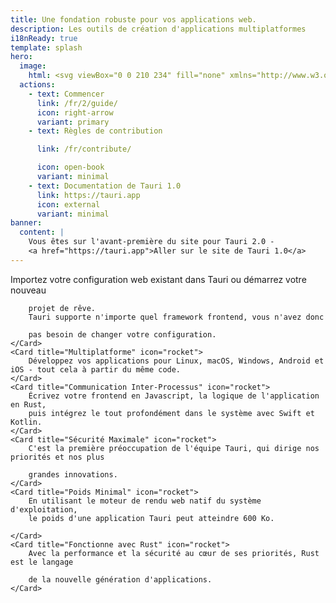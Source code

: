```yaml
---
title: Une fondation robuste pour vos applications web.
description: Les outils de création d'applications multiplatformes
i18nReady: true
template: splash
hero:
  image:
    html: <svg viewBox="0 0 210 234" fill="none" xmlns="http://www.w3.org/2000/svg"><path d="M146.34 85.6102C146.34 97.9524 136.271 107.958 123.85 107.958C111.429 107.958 101.36 97.9524 101.36 85.6102C101.36 73.2681 111.429 63.2628 123.85 63.2628C136.271 63.2628 146.34 73.2681 146.34 85.6102Z" stroke="var(--sl-color-white)"/><path d="M108.64 148.39C108.64 160.732 98.5708 170.737 86.1499 170.737C73.729 170.737 63.6599 160.732 63.6599 148.39C63.6599 136.048 73.729 126.042 86.1499 126.042C98.5708 126.042 108.64 136.048 108.64 148.39Z" stroke="var(--sl-color-white)"/>        <path d="M69.0134 65.4936C30.2 73.3739 1 107.493 1 148.39C1 195.119 39.1229 233 86.1499 233C124.358 233 156.689 207.994 167.471 173.554C157.292 178.538 146.275 181.765 134.897 183.039C124.023 198.116 106.241 207.94 86.1499 207.94C53.0515 207.94 26.22 181.278 26.22 148.39C26.22 122.701 42.5902 100.811 65.5305 92.4581C64.5999 83.3843 65.7609 74.1388 69.0134 65.4936Z" stroke="var(--sl-color-white)"/><path fill-rule="evenodd" clip-rule="evenodd" d="M140.986 168.506C179.8 160.626 209 126.507 209 85.6102C209 38.8813 170.877 1 123.85 1C85.6418 1 53.3113 26.006 42.5294 60.4465C52.708 55.4618 63.7247 52.2348 75.1035 50.9613C85.9768 35.884 103.759 26.0601 123.85 26.0601C156.948 26.0601 183.78 52.7216 183.78 85.6102C183.78 111.3 167.41 133.19 144.469 141.542C145.4 150.616 144.239 159.861 140.986 168.506Z" stroke="var(--sl-color-white)"/></svg>
  actions:
    - text: Commencer
      link: /fr/2/guide/
      icon: right-arrow
      variant: primary
    - text: Règles de contribution

      link: /fr/contribute/

      icon: open-book
      variant: minimal
    - text: Documentation de Tauri 1.0
      link: https://tauri.app
      icon: external
      variant: minimal
banner:
  content: |
    Vous êtes sur l'avant-première du site pour Tauri 2.0 -
    <a href="https://tauri.app">Aller sur le site de Tauri 1.0</a>
---
```



<div class="hero-bg">
	<div class="bg-logo"></div>
	<div class="bg-grad"></div>
	<div class="bg-grad-red"></div>
</div>

<CardGrid stagger>
	<Card title="Frontend Indépendant" icon="rocket">
		Importez votre configuration web existant dans Tauri ou démarrez votre nouveau

    	projet de rêve.
    	Tauri supporte n'importe quel framework frontend, vous n'avez donc

    	pas besoin de changer votre configuration.
    </Card>
    <Card title="Multiplatforme" icon="rocket">
    	Développez vos applications pour Linux, macOS, Windows, Android et iOS - tout cela à partir du même code.
    </Card>
    <Card title="Communication Inter-Processus" icon="rocket">
    	Écrivez votre frontend en Javascript, la logique de l'application en Rust,
    	puis intégrez le tout profondément dans le système avec Swift et Kotlin.
    </Card>
    <Card title="Sécurité Maximale" icon="rocket">
    	C'est la première préoccupation de l'équipe Tauri, qui dirige nos priorités et nos plus

    	grandes innovations.
    </Card>
    <Card title="Poids Minimal" icon="rocket">
    	En utilisant le moteur de rendu web natif du système d'exploitation,
    	le poids d'une application Tauri peut atteindre 600 Ko.

    </Card>
    <Card title="Fonctionne avec Rust" icon="rocket">
    	Avec la performance et la sécurité au cœur de ses priorités, Rust est le langage

    	de la nouvelle génération d'applications.
    </Card>

</CardGrid>

